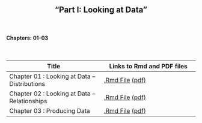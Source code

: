 <h2>
<center>
"Part I: Looking at Data"
</center>
</h2>

</br>
<h4><right>Chapters: 01-03</right></h4>
</br>




Title  | Links to Rmd and PDF files
------------- | -------------
Chapter 01 : Looking at Data -- Distributions | <a href='chapters/Chapter01.Rmd'>.Rmd File</a> <a href='Chapter01.pdf'>(pdf)</a>
Chapter 02 : Looking at Data -- Relationships | <a href='chapters/Chapter02.Rmd'>.Rmd File</a> <a href='Chapter02.pdf'>(pdf)</a>
Chapter 03 : Producing Data | <a href='chapters/Chapter03.Rmd'>.Rmd File</a> <a href='Chapter03.pdf'>(pdf)</a>




